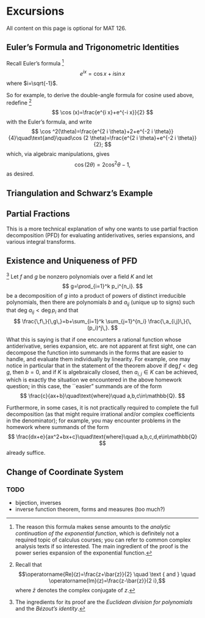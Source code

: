 # Excursions

All content on this page is optional for MAT 126.

## Euler's Formula and Trigonometric Identities {#sec-exeulertrigid}
Recall Euler's formula
^[The reason this formula makes sense amounts to the *analytic continuation of the exponential function*, which is definitely not a required topic of calculus courses; you can refer to common complex analysis texts if so interested. The main ingredient of the proof is the power series expansion of the exponential function.]
$$
e^{i x}=\cos x+i \sin x
$$
where $i=\sqrt{-1}$.

So for example, to derive the double-angle formula for cosine used above, redefine
^[Recall that 
$$\operatorname{Re}(z)=\frac{z+\bar{z}}{2} \quad \text { and } \quad \operatorname{Im}(z)=\frac{z-\bar{z}}{2 i},$$
where $\bar{z}$ denotes the complex conjugate of $z$.]
$$
\cos (x)=\frac{e^{i x}+e^{-i x}}{2}
$$
with the Euler's formula, and write
$$
\cos ^2(\theta)=\frac{e^{2 i \theta}+2+e^{-2 i \theta}}{4}\quad\text{and}\quad\cos (2 \theta)=\frac{e^{2 i \theta}+e^{-2 i \theta}}{2};
$$
which, via algebraic manipulations, gives
$$\cos (2 \theta)=2 \cos ^2 \theta-1,$$
as desired.

## Triangulation and Schwarz's Example

## Partial Fractions
This is a more technical explanation of why one wants to use partial fraction decomposition (PFD) for evaluating antiderivatives, series expansions, and various integral transforms.

::: {#thm-pfd-extuni}
## Existence and Uniqueness of PFD
^[The ingredients for its proof are the *Euclidean division for polynomials* and the *Bézout's identity*.]
Let $f$ and $g$ be nonzero polynomials over a field $K$ and let
$$
g=\prod_{i=1}^k p_i^{n_i}.
$$
be a decomposition of $g$ into a product of powers of distinct irreducible polynomials,
then there are polynomials $b$ and $a_{i j}$ (unique up to signs) such that deg $a_{i j}<\operatorname{deg} p_i$ and that
$$
\frac{\,f\,}{\,g\,}=b+\sum_{i=1}^k \sum_{j=1}^{n_i} \frac{\,a_{i,j}\,}{\,(p_i)^j\,}.
$$
:::

What this is saying is that if one encounters a rational function whose antiderivative, series expansion, etc. are not apparent at first sight, one can decompose the function into summands in the forms that are easier to handle, and evaluate them individually by linearity. For example, one may notice in particular that in the statement of the theorem above if $\deg f<\deg g$, then $b=0$, and if $K$ is algebraically closed, then $a_{i,j}\in K$ can be achieved, which is exactly the situation we encountered in the above homework question; in this case, the ``easier" summands are of the form
$$
\frac{c}{ax+b}\quad\text{where}\quad a,b,c\in\mathbb{Q}.
$$

Furthermore, in some cases, it is not practically required to complete the full decomposition (as that might require irrational and/or complex coefficients in the denominator); for example, you may encounter problems in the homework where summands of the form
$$
\frac{dx+e}{ax^2+bx+c}\quad\text{where}\quad a,b,c,d,e\in\mathbb{Q}
$$
already suffice.

## Change of Coordinate System {#sec-exchangecoordinate}

### TODO

- bijection, inverses
- inverse function theorem, forms and measures (too much?)


